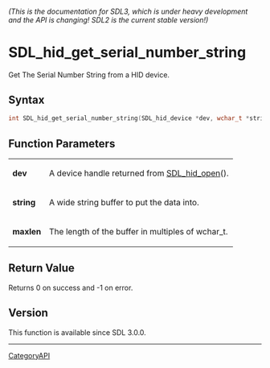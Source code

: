 ====== (This is the documentation for SDL3, which is under heavy development and the API is changing! SDL2 is the current stable version!) ======
= SDL_hid_get_serial_number_string =

Get The Serial Number String from a HID device.

== Syntax ==

<syntaxhighlight lang='c'>
int SDL_hid_get_serial_number_string(SDL_hid_device *dev, wchar_t *string, size_t maxlen);
</syntaxhighlight>

== Function Parameters ==

{|
|'''dev'''
|A device handle returned from [[SDL_hid_open]]().
|-
|'''string'''
|A wide string buffer to put the data into.
|-
|'''maxlen'''
|The length of the buffer in multiples of wchar_t.
|}

== Return Value ==

Returns 0 on success and -1 on error.

== Version ==

This function is available since SDL 3.0.0.

----
[[CategoryAPI]]


